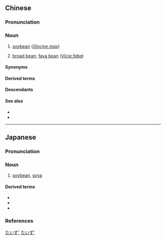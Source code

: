 ==Chinese==
{{zh-forms}}

===Pronunciation===
{{zh-pron
|m=dàdòu
|dg=да3ду1
|c=daai6 dau6-2
|j=da3 dou3
|mn=tōa-tāu
|cat=n
}}

===Noun===
{{head|zh|noun}}

# [[soybean]] (''[[Glycine max]]'')
# {{lb|zh|regional}} [[broad bean]]; [[fava bean]] (''[[Vicia faba]]'')

====Synonyms====
{{zh-dial|蠶豆}}

====Derived terms====
{{zh-der|大豆油|青大豆|大豆芽菜|大豆芽}}

====Descendants====
{{CJKV||j=大%豆|だい%ず|대두}}

====See also====
* {{zh-l|黃豆}}
* {{zh-l|黑豆}}

{{zh-cat|Vegetables|Phaseoleae tribe plants}}

----

==Japanese==
{{ja-kanjitab|だい|ず|yomi=on}}

===Pronunciation===
{{ja-pron|だいず|yomi=on|acc=0|acc_ref=DJR}}

===Noun===
{{ja-noun|だいず|hhira=だいづ}}

# [[soybean]], [[soya]]

====Derived terms====
* {{l|ja|大豆粕}}
* {{l|ja|大豆油}}
* {{l|ja|大豆たんぱく}}

===References===
<references />

[[Category:ja:Foods|たいず']]
[[Category:ja:Grains|たいず']]